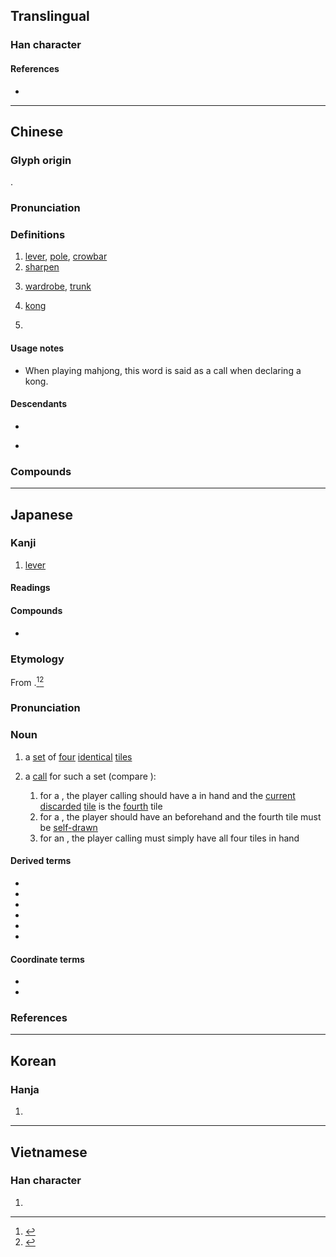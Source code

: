 {{also|杠}}
{{character info}}
==Translingual==

===Han character===
{{Han char|rn=75|rad=木|as=10|sn=14|four=41986|canj=DMBC|ids=⿰木貢}}

====References====
* {{Han ref|kx=0546.251|dkj=15343|dj=0934.150|hdz=21260.040|uh=69D3|ud=27091|bh=BA62|bd=47714}}

----

==Chinese==
{{zh-forms|s=杠|t2=杠}}

===Glyph origin===
{{Han compound|木|貢|ls=psc|c1=s|c2=p|t1=tree}}.

===Pronunciation===
{{zh-pron
|m=gàng
|c=gong3,gung3,lung5
|mn=tw:kàng/sg:kòng/kǹg
|mc=
|oc=
|ma=
|cat=n,v
}}

===Definitions===
{{zh-hanzi}}

# [[lever]], [[pole]], [[crowbar]]
# [[sharpen]]
# {{lb|zh|Cantonese}} [[wardrobe]], [[trunk]]
# {{lb|zh|mahjong}} [[kong]]
# {{lb|zh|neologism}} {{zh-short|抬槓}}

====Usage notes====
* When playing mahjong, this word is said as a call when declaring a kong.

====Descendants====
* {{desc|en|kong}}
* {{desc|ja|-}} {{ja-r|槓|カン}}

===Compounds===
{{zh-der|槓桿|保險槓|大槓|倔槓頭|單槓|大抬其槓|暗槓|槓夫|攀槓子|穿心槓子|槓頭|槓桿定律|槓子|槓刀|插槓子|敲竹槓|盤槓子|槓房|搶槓|槓子頭|槓牌|槓龜|槓鈴|槓子火燒|槓刀布|槓上了|槓上開花|撬槓|抬槓|雙槓|高低槓|開槓|竹槓|起槓|槓槓的|明槓}}

----

==Japanese==

===Kanji===
{{ja-kanji|grade=|rs=木10}}

# [[lever]]

====Readings====
{{ja-readings
|goon=こう
|kanon=こう<かう
|kun=てこ-
}}

====Compounds====
* {{ja-r|槓%桿|こう%かん|[[lever]]}}

===Etymology===
{{ja-kanjitab|yomi=i|カン}}

From {{bor|ja|cmn|sort=かん|槓|tr=gàng}}.<ref>{{R:Kokugo Dai Jiten}}</ref><ref name="DJS">{{R:Daijisen}}</ref>

===Pronunciation===
{{ja-pron|カン}}

===Noun===
{{ja-noun|カン}}

# {{lb|ja|mahjong|sort=かん}} {{short for|ja|槓子|tr=kantsu|dot=:|sort=かん}} a [[set]] of [[four]] [[identical]] [[tile]]s
# {{lb|ja|mahjong}} a [[call]] for such a set (compare {{ncog|en|kong}}):
## for a {{m|ja|明槓|tr=minkan||[[open]] ''kan''}}, the player calling should have a {{m|ja|暗刻|tr=ankō||[[closed]] [[triplet]]}} in hand and the [[current]] [[discard]]ed [[tile]] is the [[fourth]] tile
## for a {{m|ja|加槓|tr=kakan||[[add]]ed ''kan''}}, the player should have an {{m|ja|明刻|tr=minkō||[[open]] triplet}} beforehand and the fourth tile must be [[self-]][[draw]]n
## for an {{m|ja|暗槓|tr=ankan||[[closed]] ''kan''}}, the player calling must simply have all four tiles in hand

====Derived terms====
{{der-top3}}
* {{ja-r|槓%子|カン%ツ}}
* {{ja-r|槓ドラ|カンドラ}}
* {{ja-r|暗%槓|アン%カン}}
* {{ja-r|加%槓|カ%カン}}
* {{ja-r|搶%槓|チャン%カン}}
* {{ja-r|明%槓|ミン%カン}}
{{der-bottom}}

====Coordinate terms====
* {{ja-r|吃|チー|[[call]] for a [[sequence]]|pos=compare {{ncog|en|chow}}}}
* {{ja-r|碰|ポン|call for an [[open]] [[triplet]]|pos=compare {{ncog|en|pung}}}}

===References===
<references/>

----

==Korean==

===Hanja===
{{ko-hanja|hangeul=공|eumhun=|rv=gong|mr=kong|y=kong}}

# {{rfdef|ko|sort=木10}}

----

==Vietnamese==

===Han character===
{{vi-hantu|[[cổng]]|rs=木10}}

# {{rfdef|vi|sort=木10}}